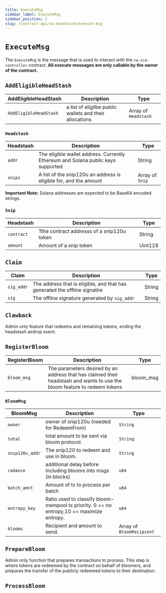 ```yaml
---
title: ExecuteMsg
sidebar_label: ExecuteMsg
sidebar_position: 2
slug: /contract-api/cw-headstash/execute-msg
---
```


# `ExecuteMsg`

The `ExecuteMsg` is the message that is used to interact with the `cw-ica-controller` contract.
**All execute messages are only callable by the owner of the contract.**

## `AddEligibleHeadStash`

AddEligibleHeadStash  | Description | Type |
--- | --- | --- | 
`AddEligibleHeadStash` | a list of eligilbe public wallets and their allocations | Array of `Headstash` |


### `Headstash`
Headstash  | Description | Type |
--- | --- | --- | 
`addr` | The eligible wallet address. Currently Ethereum and Solana public keys supported | String |
`snips` | A list of the snip120u an address is eligible for, and the amount | Array of `Snip` |

**Important Note:** Solana addresses are expected to be Base64 encoded strings.

### `Snip`
Headstash  | Description | Type |
--- | --- | --- | 
`contract` | Tthe contract addresss of a snip120u token | String |
`amount` | Amount of a snip token | Uint128 |


## `Claim`

Claim  | Description | Type |
--- | --- | --- | 
`sig_addr` | The address that is eligible, and that has generated the offline signatire | String |
`sig` | The offline signature generated by `sig_addr` | String |

## `Clawback`

Admin only feature that redeems and remaining tokens, ending the headstash airdrop event.

## `RegisterBloom`

RegisterBloom  | Description | Type |
--- | --- | --- | 
`bloom_msg` | The parameters desired by an address that has claimed their headstash and wants to use the bloom feature to redeem tokens | bloom_msg

### `BloomMsg`

BloomMsg  | Description | Type |
--- | --- | --- | 
`owner` | owner of snip120u (needed for RedeemFrom) | `String` |
`total` | total amount to be sent via bloom protocol. | `String` |
`snip120u_addr` |  The snip120 to redeem and use in bloom. | `String` |
`cadance` | additional delay before including blooms into msgs (in blocks) | `u64` |
`batch_amnt` | Amount of tx to process per batch  | `u64` |
`entropy_key` |  Ratio used to classify bloom-mempool tx priority. 0 == no entropy,10 == maximize entropy.  | `u64` |
`blooms` | Recipient and amount to send. | Array of `BloomRecipient` |


## `PrepareBloom`
Admin only function that prepares transactions to process. This step is where tokens are redeemed by the contract on behalf of bloomers, 
and prepares the transfer of the publicly redeemed tokens to their destination.

## `ProcessBloom`


